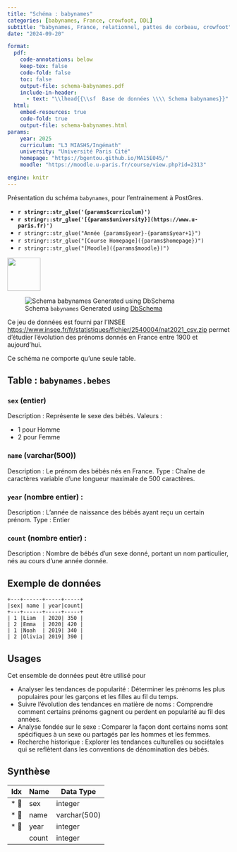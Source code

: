 ```yaml
---
title: "Schéma : babynames"
categories: [babynames, France, crowfoot, DDL]
subtitle: "babynames, France, relationnel, pattes de corbeau, crowfoot"
date: "2024-09-20"

format:
  pdf:
    code-annotations: below
    keep-tex: false
    code-fold: false
    toc: false
    output-file: schema-babynames.pdf
    include-in-header:
      - text: "\\lhead{{\\sf  Base de données \\\\ Schema babynames}}"
  html:
    embed-resources: true
    code-fold: true
    output-file: schema-babynames.html
params:
    year: 2025 
    curriculum: "L3 MIASHS/Ingémath"
    university: "Université Paris Cité"
    homepage: "https://bgentou.github.io/MA15E045/"
    moodle: "https://moodle.u-paris.fr/course/view.php?id=2313"

engine: knitr
---
```



::: {.callout-warning}

Présentation du schéma `babynames`, pour l'entrainement à PostGres. 

::: 


::: {layout="[80,20]"}

::: {#first-column}


- **`r stringr::str_glue('{params$curriculum}')`**
- **`r stringr::str_glue('[{params$university}](https://www.u-paris.fr)')`**
- `r stringr::str_glue("Année {params$year}-{params$year+1}")`
- `r stringr::str_glue("[Course Homepage]({params$homepage})")`
- `r stringr::str_glue("[Moodle]({params$moodle})")`

::: 

::: {#second-column}
![](/images/UniversiteParis_monogramme_couleur_RVB.png){align="right" style="size:50px;" width=75}
:::

:::





![Schema `babynames` Generated using [DbSchema](https://dbschema.com)](/images/schema-babynames.png)


Ce jeu de données est fourni par l'INSEE [https://www.insee.fr/fr/statistiques/fichier/2540004/nat2021_csv.zip](https://www.insee.fr/fr/statistiques/fichier/2540004/nat2021_csv.zip){target="_blank"} permet d'étudier l'évolution des prénoms donnés en France entre 1900 et aujourd'hui.

Ce schéma ne comporte qu'une seule table.

## Table : `babynames.bebes`



### `sex` (entier) 

Description : Représente le sexe des bébés.
Valeurs :

- 1 pour Homme
- 2 pour Femme


### `name` (varchar(500)) 

Description : Le prénom des bébés nés en France.
Type : Chaîne de caractères variable d'une longueur maximale de 500 caractères.


### `year` (nombre entier) :

Description : L'année de naissance des bébés ayant reçu un certain prénom.
Type : Entier


### `count` (nombre entier) :

Description : Nombre de bébés d'un sexe donné, portant un nom particulier, nés au cours d'une année donnée.


## Exemple de données

```verbatim
+---+------+-----+-----+
|sex| name | year|count|
+---+------+-----+-----+
| 1 |Liam  | 2020| 350 |
| 2 |Emma  | 2020| 420 |
| 1 |Noah  | 2019| 340 |
| 2 |Olivia| 2019| 390 |
```


## Usages 

Cet ensemble de données peut être utilisé pour

- Analyser les tendances de popularité : Déterminer les prénoms les plus populaires pour les garçons et les filles au fil du temps.
- Suivre l'évolution des tendances en matière de noms : Comprendre comment certains prénoms gagnent ou perdent en popularité au fil des années.
- Analyse fondée sur le sexe : Comparer la façon dont certains noms sont spécifiques à un sexe ou partagés par les hommes et les femmes.
- Recherche historique : Explorer les tendances culturelles ou sociétales qui se reflètent dans les conventions de dénomination des bébés.



## Synthèse

|Idx |Name |Data Type |
|---|---|---|
| * &#128273;  | sex| integer  |
| * &#128273;  | name| varchar(500)  |
| * &#128273;  | year| integer  |
|  | count| integer  |





